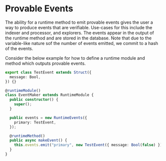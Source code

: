 # Provable Events
The ability for a runtime method to emit provable events gives the user a way to produce events that are verifiable. Use-cases for this include
the indexer and processor, and explorers. The events appear in the output of the runtime method and are stored in the database.
Note that due to the variable-like nature sof the number of events emitted, we commit to a hash of the events.

Consider the below example for how to define a runtime module and method which outputs provable events.
```typescript {28-31,36-39} showLineNumbers"
export class TestEvent extends Struct({
  message: Bool,
}) {}

@runtimeModule()
class EventMaker extends RuntimeModule {
  public constructor() {
    super();
  }

  public events = new RuntimeEvents({
    primary: TestEvent,
  });

  @runtimeMethod()
  public async makeEvent() {
    this.events.emit("primary", new TestEvent({ message: Bool(false) }));
  }
}
```